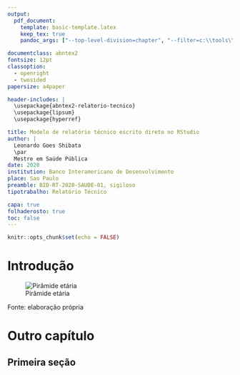 ```yaml
---
output:
  pdf_document:
    template: basic-template.latex
    keep_tex: true
    pandoc_args: ["--top-level-division=chapter", "--filter=c:\\tools\\ruby27\\bin\\pandoc_abnt.bat"]

documentclass: abntex2
fontsize: 12pt
classoption:
  - openright
  - twosided
papersize: a4paper

header-includes: |
  \usepackage{abntex2-relatorio-tecnico}
  \usepackage{lipsum}
  \usepackage{hyperref}

title: Modelo de relatório técnico escrito direto no RStudio
author: |
  Leonardo Goes Shibata
  \par
  Mestre em Saúde Pública
date: 2020
institution: Banco Interamericano de Desenvolvimento
place: Sao Paulo
preamble: BID-RT-2020-SAUDE-01, sigiloso
tipotrabalho: Relatório Técnico

capa: true
folhaderosto: true
toc: false
---
```


```r
knitr::opts_chunk$set(echo = FALSE)
```


# Introdução

\lipsum[1-4]

![Pirâmide etária](plot-1.png){#id}

Fonte: elaboração própria


# Outro capítulo

\lipsum[5-6]

## Primeira seção

\lipsum[7-17]
